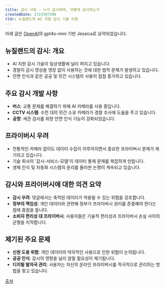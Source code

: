 ```yaml
---
title: 감시 사회 - 누가 감시하며, 어떻게 감시하는가
createdDate: 1723397396
tldr: 뉴질랜드의 AI 지원 감시 기술 이용
---
```

아래 글은 [OpenAI](https://openai.com)의 gpt4o-mini 기반 Jessica로 요약되었습니다.

## 뉴질랜드의 감시: 개요
- AI 지원 감시 기술이 일상생활에 널리 퍼지고 있습니다.
- 경찰이 감시 영상을 영장 없이 사용하는 것에 대한 법적 문제가 발생하고 있습니다.
- 안면 인식과 같은 공공 및 민간 시스템의 사용이 점점 증가하고 있습니다.

## 주요 감시 개발 사항
- **버스**: 교통 문제를 해결하기 위해 AI 카메라를 사용 중입니다.
- **CCTV 시스템**: 수천 대의 민간 소유 카메라가 경찰 조사에 도움을 주고 있습니다.
- **공항**: 세관 검사를 위한 안면 인식 기능이 강화되었습니다.

## 프라이버시 우려
- 전통적인 카메라 없이도 데이터 수집이 이루어지면서 중요한 프라이버시 문제가 제기되고 있습니다.
- 기술 회사의 '감시-서비스-모델'이 데이터 통제 문제를 복잡하게 만듭니다.
- 생체 인식 및 자동화 시스템의 윤리를 둘러싼 논쟁이 계속되고 있습니다.

## 감시와 프라이버시에 대한 의견 요약
- **감시 우려**: 댓글에서는 축적된 데이터가 악용될 수 있는 위험을 강조합니다.
- **정부의 책임성**: 개인 데이터와 관련해 정부가 프라이버시 권리를 존중해야 한다는 점에 중점을 둡니다.
- **소비자 편리성 대 프라이버시**: 사용자들은 기술적 편리성과 프라이버시 손실 사이의 균형을 지적합니다.

## 제기된 주요 문제
- **신원 도용 위험**: 개인 데이터의 악의적인 사용으로 인한 위협이 논의됩니다.
- **공공 인식**: 감시의 영향을 널리 알릴 필요성이 제기됩니다.
- **디지털 발자국 관리**: 사용자는 자신의 온라인 프라이버시를 적극적으로 관리하는 방법을 찾고 있습니다.


[출처](https://www.reddit.com/r/privacy/comments/1epm2p8/the_surveilled_society_who_is_watching_you_and_how)
